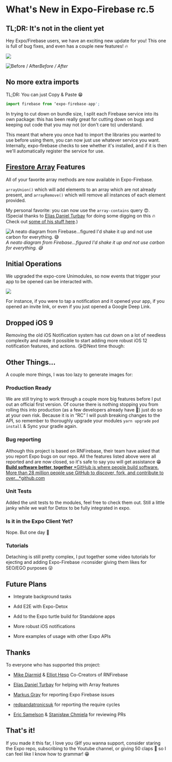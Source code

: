 # What's New in Expo-Firebase rc.5


## TL;DR: It's not in the client yet

Hey Expo/Firebase users, we have an exciting new update for you! This one is full of bug fixes, and even has a couple new features! 🔥

![](./images/1zfqW_eScSZhkcxuNHho8Mw.png)

![Before / After](./images/1KCkjvFidiM8t-WJkyNSH2A.png)_Before / After_

## No more extra imports

TL;DR: You can just Copy & Paste 😁

```js
import firebase from ‘expo-firebase-app';
```

In trying to cut down on bundle size, I split each Firebase service into its own package: this has been really great for cutting down on bugs and keeping out code that you may not (or don't care to) understand.

This meant that where you once had to import the libraries you wanted to use before using them, you can now just use whatever service you want. Internally, expo-firebase checks to see whether it's installed, and if it is then we'll automatically register the service for use.

## [Firestore Array](https://firebase.googleblog.com/2018/08/better-arrays-in-cloud-firestore.html) Features

All of your favorite array methods are now available in Expo-Firebase.

`arrayUnion()` which will add elements to an array which are not already present, and `arrayRemove()` which will remove all instances of each element provided.

My personal favorite: you can now use the `array-contains` query 😍. (Special thanks to [Elías Daniel Turbay](https://twitter.com/eliasturbay) for doing some digging on this 🔥 Check out [some of his stuff here](https://blog.expo.io/expo-featured-developer-elias-turbay-27b0f59f6938).)

![A neato diagram from Firebase…figured I'd shake it up and not use carbon for everything. 😅](./images/1xinSdnexbRLd_f1TGFRDDg.png)_A neato diagram from Firebase…figured I'd shake it up and not use carbon for everything. 😅_

## Initial Operations

We upgraded the expo-core Unimodules, so now events that trigger your app to be opened can be interacted with.

![](./images/1L8erAi5CJbw1sucQSbpXOQ.png)

For instance, if you were to tap a notification and it opened your app, if you opened an invite link, or even if you just opened a Google Deep Link.

## Dropped iOS 9

Removing the old iOS Notification system has cut down on a lot of needless complexity and made it possible to start adding more robust iOS 12 notification features, and actions. 😘😍Next time though:

<Embed url="https://twitter.com/Baconbrix/status/1062902710305865730" />

## Other Things…

A couple more things, I was too lazy to generate images for:

### Production Ready

We are still trying to work through a couple more big features before I put out an official first version. Of course there is nothing stopping you from rolling this into production (as a few developers already have 🧡) just do so at your own risk. Because it is in “RC” I will push breaking changes to the API, so remember to thoroughly upgrade your modules `yarn upgrade` `pod install` & Sync your gradle again.

### Bug reporting

Although this project is based on RNFirebase, their team have asked that you report Expo bugs on our repo. All the features listed above were all reported and are now closed, so it's safe to say you will get assistance 😁
[**Build software better, together**
*GitHub is where people build software. More than 28 million people use GitHub to discover, fork, and contribute to over…*github.com](https://github.com/expo/expo/issues/new)

### Unit Tests

Added the unit tests to the modules, feel free to check them out. Still a little janky while we wait for Detox to be fully integrated in expo.

### Is it in the Expo Client Yet?

Nope. But one day 💙

### Tutorials

Detaching is still pretty complex, I put together some video tutorials for ejecting and adding Expo-Firebase 🔥consider giving them likes for SEO/EGO purposes 😜

<Embed url="https://www.youtube.com/watch?v=pbHlXa3sCPw" />

## Future Plans

- Integrate background tasks

- Add E2E with Expo-Detox

- Add to the Expo turtle build for Standalone apps

- More robust iOS notifications

- More examples of usage with other Expo APIs

## Thanks

To everyone who has supported this project:

- [Mike Diarmid](https://twitter.com/mikediarmid) & [Elliot Hesp](https://twitter.com/elliothesp) Co-Creators of RNFirebase

- [Elías Daniel Turbay](https://twitter.com/eliasturbay) for helping with Array features

- [Markus Gray](https://github.com/cryptixcoder) for reporting Expo Firebase issues

- [redpandatronicsuk](http://github.com/redpandatronicsuk) for reporting the require cycles

- [Eric Samelson](https://medium.com/@esamelson-expo) & [Stanisław Chmiela](https://twitter.com/sjchmiela) for reviewing PRs

## That's it!

If you made it this far, I love you 😘If you wanna support, consider staring the Expo repo, subscribing to the Youtube channel, or giving 50 claps 👏 so I can feel like I know how to grammar! 😁

<Embed url="https://rnfirebase.io/" />
<Embed url="https://www.youtube.com/c/expo_developers?sub_confirmation=1" />
<Embed url="https://github.com/expo/expo" />
<Embed url="https://twitter.com/baconbrix" />

<!--

[**React Native Firebase — Simple Firebase integration for React Native**
*Simple Firebase integration for React Native with support for 10+ Firebase modules including Authentication, Analytics…*rnfirebase.io](https://rnfirebase.io/)
[**Subscribe on Youtube **
*Expo is a free and open source toolchain built around React Native to help you build native iOS and Android projects…*t.co](https://t.co/9prx8STLwx)
[**Star on Github!! ⭐️**
*The Expo platform for making cross-platform mobile apps - expo/expo*github.com](https://github.com/expo/expo)
[**Follow me on Twitter for more updates!! Evan Bacon 🥓 (Baconbrix)**
*The latest Tweets from Evan Bacon 🥓 (@Baconbrix). 💙 Working on @expo & #React 🔥 #AR 🥓 Lego master builder 😱 I like…*twitter.com](https://twitter.com/baconbrix)

-->
